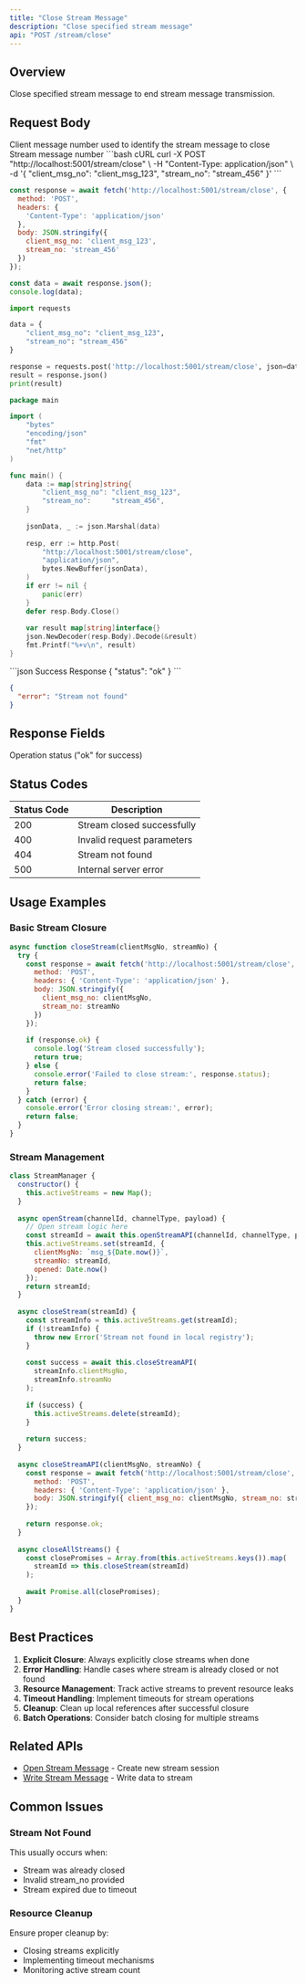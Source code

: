```yaml
---
title: "Close Stream Message"
description: "Close specified stream message"
api: "POST /stream/close"
---
```


## Overview

Close specified stream message to end stream message transmission.

## Request Body

<ParamField body="client_msg_no" type="string" required>
Client message number used to identify the stream message to close
</ParamField>

<ParamField body="stream_no" type="string" required>
Stream message number
</ParamField>

<RequestExample>
```bash cURL
curl -X POST "http://localhost:5001/stream/close" \
  -H "Content-Type: application/json" \
  -d '{
    "client_msg_no": "client_msg_123",
    "stream_no": "stream_456"
  }'
```

```javascript JavaScript
const response = await fetch('http://localhost:5001/stream/close', {
  method: 'POST',
  headers: {
    'Content-Type': 'application/json'
  },
  body: JSON.stringify({
    client_msg_no: 'client_msg_123',
    stream_no: 'stream_456'
  })
});

const data = await response.json();
console.log(data);
```

```python Python
import requests

data = {
    "client_msg_no": "client_msg_123",
    "stream_no": "stream_456"
}

response = requests.post('http://localhost:5001/stream/close', json=data)
result = response.json()
print(result)
```

```go Go
package main

import (
    "bytes"
    "encoding/json"
    "fmt"
    "net/http"
)

func main() {
    data := map[string]string{
        "client_msg_no": "client_msg_123",
        "stream_no":     "stream_456",
    }
    
    jsonData, _ := json.Marshal(data)
    
    resp, err := http.Post(
        "http://localhost:5001/stream/close",
        "application/json",
        bytes.NewBuffer(jsonData),
    )
    if err != nil {
        panic(err)
    }
    defer resp.Body.Close()
    
    var result map[string]interface{}
    json.NewDecoder(resp.Body).Decode(&result)
    fmt.Printf("%+v\n", result)
}
```
</RequestExample>

<ResponseExample>
```json Success Response
{
  "status": "ok"
}
```

```json Error Response
{
  "error": "Stream not found"
}
```
</ResponseExample>

## Response Fields

<ResponseField name="status" type="string" required>
Operation status ("ok" for success)
</ResponseField>

## Status Codes

| Status Code | Description |
|-------------|-------------|
| 200 | Stream closed successfully |
| 400 | Invalid request parameters |
| 404 | Stream not found |
| 500 | Internal server error |

## Usage Examples

### Basic Stream Closure

```javascript
async function closeStream(clientMsgNo, streamNo) {
  try {
    const response = await fetch('http://localhost:5001/stream/close', {
      method: 'POST',
      headers: { 'Content-Type': 'application/json' },
      body: JSON.stringify({
        client_msg_no: clientMsgNo,
        stream_no: streamNo
      })
    });
    
    if (response.ok) {
      console.log('Stream closed successfully');
      return true;
    } else {
      console.error('Failed to close stream:', response.status);
      return false;
    }
  } catch (error) {
    console.error('Error closing stream:', error);
    return false;
  }
}
```

### Stream Management

```javascript
class StreamManager {
  constructor() {
    this.activeStreams = new Map();
  }
  
  async openStream(channelId, channelType, payload) {
    // Open stream logic here
    const streamId = await this.openStreamAPI(channelId, channelType, payload);
    this.activeStreams.set(streamId, {
      clientMsgNo: `msg_${Date.now()}`,
      streamNo: streamId,
      opened: Date.now()
    });
    return streamId;
  }
  
  async closeStream(streamId) {
    const streamInfo = this.activeStreams.get(streamId);
    if (!streamInfo) {
      throw new Error('Stream not found in local registry');
    }
    
    const success = await this.closeStreamAPI(
      streamInfo.clientMsgNo,
      streamInfo.streamNo
    );
    
    if (success) {
      this.activeStreams.delete(streamId);
    }
    
    return success;
  }
  
  async closeStreamAPI(clientMsgNo, streamNo) {
    const response = await fetch('http://localhost:5001/stream/close', {
      method: 'POST',
      headers: { 'Content-Type': 'application/json' },
      body: JSON.stringify({ client_msg_no: clientMsgNo, stream_no: streamNo })
    });
    
    return response.ok;
  }
  
  async closeAllStreams() {
    const closePromises = Array.from(this.activeStreams.keys()).map(
      streamId => this.closeStream(streamId)
    );
    
    await Promise.all(closePromises);
  }
}
```

## Best Practices

1. **Explicit Closure**: Always explicitly close streams when done
2. **Error Handling**: Handle cases where stream is already closed or not found
3. **Resource Management**: Track active streams to prevent resource leaks
4. **Timeout Handling**: Implement timeouts for stream operations
5. **Cleanup**: Clean up local references after successful closure
6. **Batch Operations**: Consider batch closing for multiple streams

## Related APIs

- [Open Stream Message](/en/api/stream/open) - Create new stream session
- [Write Stream Message](/en/api/stream/write) - Write data to stream

## Common Issues

### Stream Not Found
This usually occurs when:
- Stream was already closed
- Invalid stream_no provided
- Stream expired due to timeout

### Resource Cleanup
Ensure proper cleanup by:
- Closing streams explicitly
- Implementing timeout mechanisms
- Monitoring active stream count
